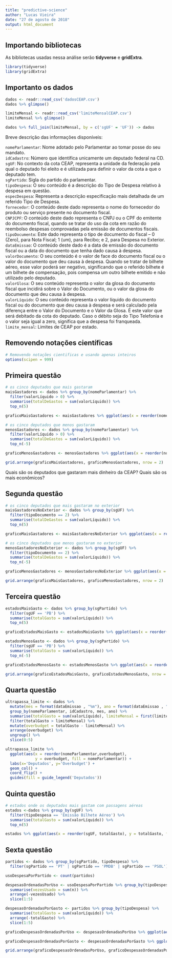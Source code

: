 ```yaml
---
title: "predictive-science"
author: "Lucas Vieira"
date: "27 de agosto de 2018"
output: html_document
---
```


## Importando bibliotecas

As bibliotecas usadas nessa análise serão **tidyverse** e **gridExtra**.

```r
library(tidyverse)
library(gridExtra)
```

## Importanto os dados

```r
dados <- readr::read_csv('dadosCEAP.csv')
dados %>% glimpse()

limiteMensal <- readr::read_csv('limiteMensalCEAP.csv')
limiteMensal %>% glimpse()

dados %>% full_join(limiteMensal, by = c('sgUF' = 'UF')) -> dados
```

Breve descrição das informações disponíveis:

`nomeParlamentar`: Nome adotado pelo Parlamentar ao tomar posse do seu mandato.<br/>
`idCadastro`: Número que identifica unicamente um deputado federal na CD.<br/>
`sgUF`: No contexto da cota CEAP, representa a unidade da federação pela qual o deputado foi eleito e é utilizada para definir o valor da cota a que o deputado tem.<br/>
`sgPartido`: Sigla do partido do parlamentar.<br/>
`tipoDespesa`: O seu conteúdo é a descrição do Tipo de Despesa relativo à despesa em questão.<br/>
`especDespesa`: Representa a descrição  especificação mais detalhada de um referido Tipo de Despesa.<br/>
`fornecedor`: O conteúdo deste dado representa o nome do fornecedor do produto ou serviço presente no documento fiscal.<br/>
`CNPJCPF`: O conteúdo deste dado representa o CNPJ ou o CPF do emitente do documento fiscal, quando se tratar do uso da cota em razão do reembolso despesas comprovadas pela emissão de documentos fiscais.<br/>
`tipoDocumento`: Este dado representa o tipo de documento do fiscal – 0 (Zero), para Nota Fiscal; 1 (um), para Recibo; e 2, para Despesa no Exterior.<br/>
`dataEmissao`: O conteúdo deste dado é a data de emissão do documento fiscal ou a data do documento que tenha dado causa à despesa.
`valorDocumento`: O seu conteúdo é o valor de face do documento fiscal ou o valor do documento que deu causa à despesa. Quando se tratar de bilhete aéreo, esse valor poderá ser negativo, significando que o referido bilhete é um bilhete de compensação, pois compensa um outro bilhete emitido e não utilizado pelo deputado.<br/>
`valorGlosa`: O seu conteúdo representa o valor da glosa do documento fiscal que incidirá sobre o Valor do Documento, ou o valor da glosa do documento que deu causa à despesa.<br/>
`valorLíquido`: O seu conteúdo representa o valor líquido do documento fiscal ou do documento que deu causa à despesa e será calculado pela diferença entre o Valor do Documento e o Valor da Glosa. É este valor que será debitado da cota do deputado. Caso o débito seja do Tipo Telefonia e o valor seja igual a zero, significa que a despesa foi franqueada.<br/>
`limite_mensal`: Limites de CEAP por estado.

## Removendo notações científicas

```r
# Removendo notações cientificas e usando apenas inteiros
options(scipen = 999)
```

## Primeira questão

```r
# os cinco deputados que mais gastaram
maisGastadores <- dados %>% group_by(nomeParlamentar) %>% 
  filter(valorLíquido > 0) %>%
  summarise(totalDeGastos = sum(valorLíquido)) %>% 
  top_n(5)

graficoMaisGastadores <- maisGastadores %>% ggplot(aes(x = reorder(nomeParlamentar, totalDeGastos), y=totalDeGastos, fill=nomeParlamentar)) + labs(x='Deputados', y='Gasto total') + geom_col(width = 0.7) + coord_flip() + guides(fill = guide_legend('Deputados'))

# os cinco deputados que menos gastaram
menosGastadores <- dados %>% group_by(nomeParlamentar) %>% 
  filter(valorLíquido > 0) %>%
  summarise(totalDeGastos = sum(valorLíquido)) %>% 
  top_n(-5)

graficoMenosGastadores <- menosGastadores %>% ggplot(aes(x = reorder(nomeParlamentar, totalDeGastos), y = totalDeGastos, fill=nomeParlamentar)) + labs(x='Deputados', y='Gasto total') + geom_col(width = 0.7) + coord_flip() + guides(fill = guide_legend('Deputados'))

grid.arrange(graficoMaisGastadores, graficoMenosGastadores, nrow = 2)
```
Quais são os deputados que gastaram mais dinheiro da CEAP? Quais são os mais econômicos?

## Segunda questão

```r
# os cinco deputados que mais gastaram no exterior
maisGastadoresNoExterior <- dados %>% group_by(sgUF) %>% 
  filter(tipoDocumento == 2) %>%
  summarise(totalDeGastos = sum(valorLíquido)) %>% 
  top_n(5)

graficoMaisGastadores <- maisGastadoresNoExterior %>% ggplot(aes(x = reorder(sgUF, totalDeGastos), y=totalDeGastos, fill=sgUF)) + labs(x='Estados', y='Gasto total') + geom_col(width = 0.7) + coord_flip() + guides(fill = guide_legend('Estados'))

# os cinco deputados que menos gastaram no exterior
menosGastadoresNoExterior <- dados %>% group_by(sgUF) %>% 
  filter(tipoDocumento == 2) %>%
  summarise(totalDeGastos = sum(valorLíquido)) %>% 
  top_n(-5)

graficoMenosGastadores <- menosGastadoresNoExterior %>% ggplot(aes(x = reorder(sgUF, totalDeGastos), y=totalDeGastos, fill=sgUF)) + labs(x='Estados', y='Gasto total') + geom_col(width = 0.7) + coord_flip() + guides(fill = guide_legend('Estados'))

grid.arrange(graficoMaisGastadores, graficoMenosGastadores, nrow = 2)
```

## Terceira questão

```r
estadosMaisGasto <- dados %>% group_by(sgPartido) %>%
  filter(sgUF == 'PB') %>%
  summarise(totalGasto = sum(valorLíquido)) %>% 
  top_n(5)

graficoEstadosMaisGasto <- estadosMaisGasto %>% ggplot(aes(x = reorder(sgPartido, totalGasto), y = totalGasto, fill = sgPartido)) + labs(x='Partidos', y='Gasto total', title='Estados onde parlamentares mais usam CEAP') + geom_col(width = 0.7) + coord_flip() + guides(fill = guide_legend('Partidos'))

estadosMenosGasto <- dados %>% group_by(sgPartido) %>%
  filter(sgUF == 'PB') %>%
  summarise(totalGasto = sum(valorLíquido)) %>% 
  top_n(-5)

graficoEstadosMenosGasto <- estadosMenosGasto %>% ggplot(aes(x = reorder(sgPartido, totalGasto), y = totalGasto, fill = sgPartido)) + labs(x='Partidos', y='Gasto total', title='Estados onde parlamentares menos usam CEAP') + geom_col(width = 0.7) + coord_flip() + guides(fill = guide_legend('Partidos'))

grid.arrange(graficoEstadosMaisGasto, graficoEstadosMenosGasto, nrow = 2)
```

## Quarta questão

```r
ultrapassa_limite <- dados %>%
  mutate(mes = format(dataEmissao , "%m"), ano = format(dataEmissao , "%y")) %>% 
  group_by(nomeParlamentar, idCadastro, mes, ano) %>% 
  summarise(totalGasto = sum(valorLíquido), limiteMensal = first(limite_mensal)) %>% 
  filter(totalGasto > limiteMensal) %>% 
  mutate(overbudget = totalGasto - limiteMensal) %>% 
  arrange(overbudget) %>% 
  ungroup() %>% 
  slice(0:5)

ultrapassa_limite %>% 
  ggplot(aes(x = reorder(nomeParlamentar,overbudget), 
             y = overbudget, fill = nomeParlamentar)) + 
  labs(x='Deputados', y='Overbudget') + 
  geom_col() + 
  coord_flip() + 
  guides(fill = guide_legend('Deputados'))
```

## Quinta questão

```r
# estados onde os deputados mais gastam com passagens aéreas
estados <-dados %>% group_by(sgUF) %>%
  filter(tipoDespesa == 'Emissão Bilhete Aéreo') %>%
  summarise(totalGasto = sum(valorLíquido)) %>%
  top_n(5)

estados %>% ggplot(aes(x = reorder(sgUF, totalGasto), y = totalGasto, fill = sgUF)) + labs(x='Estados', y='Gasto total') + geom_col(width = 0.7) + coord_flip() + guides(fill = guide_legend('Estados'))
```

## Sexta questão

```r
partidos <- dados %>% group_by(sgPartido, tipoDespesa) %>% 
  filter(sgPartido == 'PT' | sgPartido == 'PMDB' | sgPartido == 'PSOL')

usoDespesaPorPartido <- count(partidos)

despesasOrdenadasPorUso <- usoDespesaPorPartido %>% group_by(tipoDespesa) %>% 
  summarise(vezesUsado = sum(n)) %>% 
  arrange(-vezesUsado) %>% 
  slice(1:5)

despesasOrdenadasPorGasto <- partidos %>% group_by(tipoDespesa) %>% 
  summarise(totalGasto = sum(valorLíquido)) %>% 
  arrange(-totalGasto) %>% 
  slice(1:5)

graficoDespesasOrdenadasPorUso <- despesasOrdenadasPorUso %>% ggplot(aes(x=reorder(tipoDespesa, vezesUsado), y = vezesUsado, fill = tipoDespesa)) + labs(x='Tipo Despesa', y='Vezes Usado') + geom_col(width = 0.7, show.legend = FALSE) + coord_flip()

graficoDespesasOrdenadasPorGasto <- despesasOrdenadasPorGasto %>% ggplot(aes(x=reorder(tipoDespesa, totalGasto), y = totalGasto, fill = tipoDespesa)) + labs(x='Tipo Despesa', y='Total Gasto') + geom_col(width = 0.7, show.legend = FALSE) + coord_flip()

grid.arrange(graficoDespesasOrdenadasPorUso, graficoDespesasOrdenadasPorGasto, nrow = 2)
```